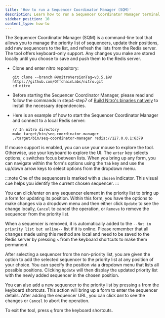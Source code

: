 ```yaml
---
title: 'How to run a Sequencer Coordinator Manager (SQM)'
description: Learn how to run a Sequencer Coordinator Manager terminal UI tool on your local machine.
sidebar_position: 10
content_type: how-to
---
```



The Sequencer Coordinator Manager (SQM) is a command-line tool that allows you to manage the priority list of sequencers, update their positions, add new sequencers to the list, and refresh the lists from the Redis server.
The tool offers keyboard-only support. Any changes you make are stored locally until you choose to save and push them to the Redis server.

- Clone and enter nitro repository:

  ```shell
  git clone --branch @@nitroVersionTag=v3.5.1@@ https://github.com/OffchainLabs/nitro.git
  cd nitro
  ```

- Before starting the Sequencer Coordinator Manager, please read and follow the commands in step4-step7 of [Build Nitro's binaries natively](../nitro/01-build-nitro-locally.mdx#build-nitros-binaries-natively) to install the necessary dependencies.

- Here is an example of how to start the Sequencer Coordinator Manager and connect to a local Redis server:
  ```shell
  // In nitro directory
  make target/bin/seq-coordinator-manager
  ./target/bin/seq-coordinator-manager redis://127.0.0.1:6379
  ```

If mouse support is enabled, you can use your mouse to explore the tool. Otherwise, use your keyboard to explore the UI. The `enter` key selects options; `c` switches focus between lists.
When you bring up any form, you can navigate within the form's options using the `Tab` key and use the up/down arrow keys to select options from the dropdown menu.

<ImageZoom
  src="/img/run-node-seq-coordinator-manager.png"
  alt="Sequencer coordinator manager"
  className="img-600px"
/>

:::note
One of the sequencers is marked with a `chosen` indicator. This visual cue helps you identify the current chosen sequencer.
:::

You can click/enter on any sequencer element in the priority list to bring up a form for updating its position. Within this form, you have the options to make changes via a dropdown menu and then either click `Update` to see the change locally, `Cancel` to cancel the operation, or `Remove` to remove the sequencer from the priority list.

When a sequencer is removed, it is automatically added to the `--Not in priority list but online--` list if it is online. Please remember that all changes made using this method are local and need to be saved to the Redis server by pressing `s` from the keyboard shortcuts to make them permanent.

<ImageZoom src="/img/run-node-change-priority.png" alt="Change priority" className="img-600px" />

After selecting a sequencer from the non-priority list, you are given the option to add the selected sequencer to the priority list at any position of your choice. You can specify the position via a dropdown menu that lists all possible positions. Clicking `Update` will then display the updated priority list with the newly added sequencer in the chosen position.

<ImageZoom src="/img/run-node-add-to-priority.png" alt="Add to priority" className="img-600px" />

You can also add a new sequencer to the priority list by pressing `a` from the keyboard shortcuts. This action will bring up a form to enter the sequencer details. After adding the sequencer URL, you can click `Add` to see the changes or `Cancel` to abort the operation.

<ImageZoom src="/img/run-node-add-new-seq.png" alt="Add new Sequencer" className="img-600px" />

To exit the tool, press `q` from the keyboard shortcuts.
